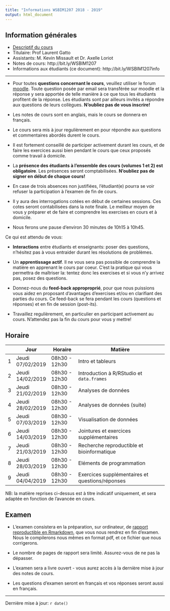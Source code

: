 ```yaml
---
title: "Informations WSBIM1207 2018 - 2019"
output: html_document
---
```


## Information générales

- [Descriptif du cours](https://uclouvain.be/cours-2018-wsbim1207.html)
- Titulaire: Prof Laurent Gatto
- Assistants: M. Kevin Missault et Dr. Axelle Loriot
- Notes de cours: http://bit.ly/WSBIM1207
- Informations aux étudiants (ce document): http://bit.ly/WSBIM1207info

----

- Pour toutes **questions concernant le cours**, veuillez utiliser le
  forum
  [moodle](https://moodleucl.uclouvain.be/course/view.php?id=12167). Toute
  question posée par email sera transférée sur moodle et la réponse y
  sera apportée de telle manière à ce que tous les étudiants profitent
  de la réponse. Les étudiants sont par ailleurs invités a répondre
  aux questions de leurs collègues. **N'oubliez pas de vous
  inscrire!**

- Les notes de cours sont en anglais, mais le cours se donnera en
  français.

- Le cours sera mis à jour regulièrement en pour répondre aux
  questions et commentaires abordés durent le cours.

- Il est fortement conseillé de participer activement durant les cours,
  et de faire les exercices aussi bien pendant le cours que ceux
  proposés comme travail à domicile.

- La **présence des étudiants à l'ensemble des cours (volumes 1 et 2)
  est obligatoire**. Les présences seront comptabilisées. **N'oubliez
  pas de signer en début de chaque cours!**

- En case de trois absences non justifiées, l'étudiant(e) pourra se
  voir refuser la participation à l'examen de fin de cours.

- Il y aura des interrogations cotées en début de certaines
  sessions. Ces cotes seront contabilisées dans la note finale. Le
  meilleur moyen de vous y préparer et de faire et comprendre les
  exercises en cours et à domicile.

- Nous ferons une pause d'environ 30 minutes de 10h15 à 10h45.


Ce qui est attendu de vous:

- **Interactions** entre étudiants et enseignants: poser des questions,
  n'hésitez pas à vous entraider durant les résolutions de problèmes.

- Un **apprentissage actif**. Il ne vous sera pas possible de
  comprendre la matière en apprenant le cours par coeur. C'est la
  pratique qui vous permettra de maîtriser la: tentez donc les
  exercises et si vous n'y arrivez pas, posez des questions.

- Donnez-nous du **feed-back approproprié**, pour que nous puissions
  vous aidez en proposant d'avantages d'exercises et/ou en clarifiant
  des parties du cours. Ce feed-back se fera pendant les cours
  (questions et réponses) et en fin de session (post-its).

- Travaillez regulièrement, en particulier en participant activement
  au cours. N'attendez pas la fin du cours pour vous y mettre!

## Horaire

|   | Jour              | Horaire       | Matière                                         |
|---|-------------------|---------------|-------------------------------------------------|
| 1 | Jeudi  07/02/2019 | 08h30 - 12h30 | Intro et tableurs                               |
| 2 | Jeudi  14/02/2019 | 08h30 - 12h30 | Introduction à R/RStudio et `data.frames`       |
| 3 | Jeudi  21/02/2019 | 08h30 - 12h30 | Analyses de données                             |
| 4 | Jeudi  28/02/2019 | 08h30 - 12h30 | Analyses de données (suite)                     |
| 5 | Jeudi  07/03/2019 | 08h30 - 12h30 | Visualisation de données                        |
| 6 | Jeudi  14/03/2019 | 08h30 - 12h30 | Jointures et exercices supplémentaires          |
| 7 | Jeudi  21/03/2019 | 08h30 - 12h30 | Recherche reproductible et bioinformatique      |
| 8 | Jeudi  28/03/2019 | 08h30 - 12h30 | Eléments de programmation                       |
| 9 | Jeudi  04/04/2019 | 08h30 - 12h30 | Exercices supplémentaires et questions/réponses |

NB: la matière reprises ci-dessus est à titre indicatif uniquement, et
sera adaptée en fonction de l'avancée en cours.

## Examen

- L'examen consistera en la préparation, sur ordinateur, de [rapport
  reproductible en
  Rmarkdown](https://uclouvain-cbio.github.io/WSBIM1207/sec-rr.html),
  que vous nous rendrez en fin d'examen. Nous le compilerons nous
  mêmes en format pdf, et ce fichier que nous corrigerons.

- Le nombre de pages de rapport sera limité. Assurez-vous de ne pas la
  dépasser.

- L'examen sera a livre ouvert - vous aurez accès à la dernière mise à
  jour des notes de cours.

- Les questions d'examen seront en français et vos réponses seront
  aussi en français.

----

Dernière mise à jour: `r date()`
